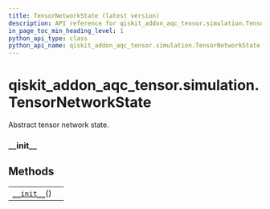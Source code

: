 ```yaml
---
title: TensorNetworkState (latest version)
description: API reference for qiskit_addon_aqc_tensor.simulation.TensorNetworkState in the latest version of qiskit-addon-aqc-tensor
in_page_toc_min_heading_level: 1
python_api_type: class
python_api_name: qiskit_addon_aqc_tensor.simulation.TensorNetworkState
---
```


<span id="qiskit-addon-aqc-tensor-simulation-tensornetworkstate" />

# qiskit\_addon\_aqc\_tensor.simulation.TensorNetworkState

<Class id="qiskit_addon_aqc_tensor.simulation.TensorNetworkState" isDedicatedPage={true} github="https://github.com/Qiskit/qiskit-addon-aqc_tensor/tree/stable/0.1/qiskit_addon_aqc_tensor/simulation/abstract.py#L24-L25" signature="TensorNetworkState[source]" modifiers="class">
  Abstract tensor network state.

  ### \_\_init\_\_

  <Function id="qiskit_addon_aqc_tensor.simulation.TensorNetworkState.__init__" signature="__init__()" />

  ## Methods

  |                                                                                                                                                  |   |
  | ------------------------------------------------------------------------------------------------------------------------------------------------ | - |
  | [`__init__`](#qiskit_addon_aqc_tensor.simulation.TensorNetworkState.__init__ "qiskit_addon_aqc_tensor.simulation.TensorNetworkState.__init__")() |   |
</Class>

